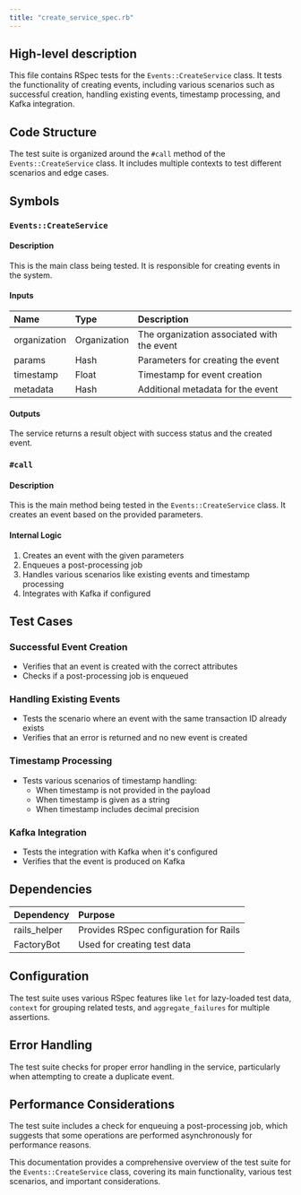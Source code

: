 ```yaml
---
title: "create_service_spec.rb"
---
```


## High-level description
This file contains RSpec tests for the `Events::CreateService` class. It tests the functionality of creating events, including various scenarios such as successful creation, handling existing events, timestamp processing, and Kafka integration.

## Code Structure
The test suite is organized around the `#call` method of the `Events::CreateService` class. It includes multiple contexts to test different scenarios and edge cases.

## Symbols

### `Events::CreateService`
#### Description
This is the main class being tested. It is responsible for creating events in the system.

#### Inputs
| Name | Type | Description |
|:-----|:-----|:------------|
| organization | Organization | The organization associated with the event |
| params | Hash | Parameters for creating the event |
| timestamp | Float | Timestamp for event creation |
| metadata | Hash | Additional metadata for the event |

#### Outputs
The service returns a result object with success status and the created event.

### `#call`
#### Description
This is the main method being tested in the `Events::CreateService` class. It creates an event based on the provided parameters.

#### Internal Logic
1. Creates an event with the given parameters
2. Enqueues a post-processing job
3. Handles various scenarios like existing events and timestamp processing
4. Integrates with Kafka if configured

## Test Cases

### Successful Event Creation
- Verifies that an event is created with the correct attributes
- Checks if a post-processing job is enqueued

### Handling Existing Events
- Tests the scenario where an event with the same transaction ID already exists
- Verifies that an error is returned and no new event is created

### Timestamp Processing
- Tests various scenarios of timestamp handling:
  - When timestamp is not provided in the payload
  - When timestamp is given as a string
  - When timestamp includes decimal precision

### Kafka Integration
- Tests the integration with Kafka when it's configured
- Verifies that the event is produced on Kafka

## Dependencies
| Dependency | Purpose |
|:-----------|:--------|
| rails_helper | Provides RSpec configuration for Rails |
| FactoryBot | Used for creating test data |

## Configuration
The test suite uses various RSpec features like `let` for lazy-loaded test data, `context` for grouping related tests, and `aggregate_failures` for multiple assertions.

## Error Handling
The test suite checks for proper error handling in the service, particularly when attempting to create a duplicate event.

## Performance Considerations
The test suite includes a check for enqueuing a post-processing job, which suggests that some operations are performed asynchronously for performance reasons.

This documentation provides a comprehensive overview of the test suite for the `Events::CreateService` class, covering its main functionality, various test scenarios, and important considerations.